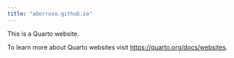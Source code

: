 ```yaml
---
title: "aborruso.github.io"
---
```


This is a Quarto website.

To learn more about Quarto websites visit <https://quarto.org/docs/websites>.
